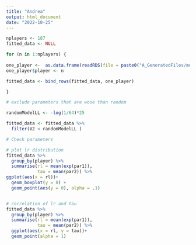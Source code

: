 ```yaml
---
title: "Andrea"
output: html_document
date: "2022-10-25"
---
```


```r
nplayers <- 187
fitted_data <- NULL

for (n in 1:nplayers) {
  
one_player <-  as.data.frame(readRDS(file = paste0("A_GeneratedFiles/modelfits/all_envs/GM_fit_",n,".rds")))
one_player$player <- n

fitted_data <- bind_rows(fitted_data, one_player)

}
```



```r

# exclude parameters that are wose than random

randomModelLL <- -log(1/64)*25

fitted_data <- fitted_data %>% 
  filter(V2 < randomModelLL )


```


```r
# Check parameters

# plot lr distribution
fitted_data %>% 
  group_by(player) %>% 
  summarise(rl = mean(exp(par1)),
            tau = mean(par2)) %>% 
ggplot(aes(x = rl))+
  geom_boxplot(y = 0) +
  geom_point(aes(y = 0), alpha = .1)


# correlation of lr and tau
fitted_data %>% 
  group_by(player) %>% 
  summarise(rl = mean(exp(par1)),
            tau = mean(par2)) %>% 
  ggplot(aes(x = rl, y = tau))+
  geom_point(alpha = 1) 


```

